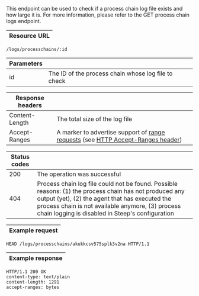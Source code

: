 
This endpoint can be used to check if a process chain log file exists and how
large it is. For more information, please refer to the <ScrollLink href="#get-process-chain-logs">GET process chain logs</ScrollLink>
endpoint.

| Resource URL |
| ------------ |

```http
/logs/processchains/:id
```

| Parameters |                                    |
| ---------- | ---------------------------------- |
| id         | The ID of the process chain whose log file to check |

| Response headers |                                                                |
| ---------------- | -------------------------------------------------------------- |
| Content-Length   | The total size of the log file |
| Accept-Ranges    | A marker to advertise support of <a href="https://developer.mozilla.org/en-US/docs/Web/HTTP/Range_requests">range requests</a> (see <a href="https://developer.mozilla.org/en-US/docs/Web/HTTP/Headers/Accept-Ranges">HTTP Accept-Ranges header</a>) |

| Status codes |                              |
| ------------ | ---------------------------- |
| 200          | The operation was successful |
| 404          | Process chain log file could not be found. Possible reasons: (1) the process chain has not produced any output (yet), (2) the agent that has executed the process chain is not available anymore, (3) process chain logging is disabled in Steep's configuration |

| Example request |
| --------------- |

```http
HEAD /logs/processchains/akukkcsv575splk3v2na HTTP/1.1
```

| Example response |
| ---------------- |

```http
HTTP/1.1 200 OK
content-type: text/plain
content-length: 1291
accept-ranges: bytes
```
